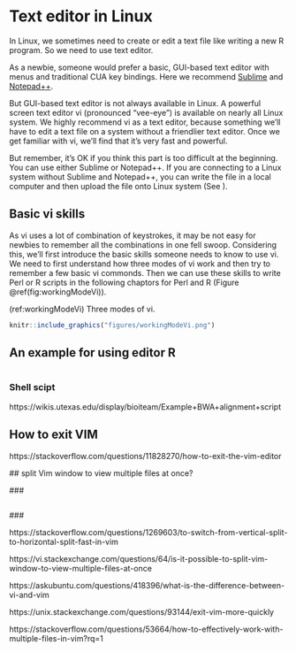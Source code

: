 # Text editor in Linux

In Linux, we sometimes need to create or edit a text file like writing a new R program. So we need to use text editor. 

As a newbie, someone would prefer a basic, GUI-based text editor with menus and traditional CUA key bindings. Here we recommend [Sublime](https://www.sublimetext.com/) and [Notepad++](https://notepad-plus-plus.org/). 

But GUI-based text editor is not always available in Linux. A powerful screen text editor vi (pronounced “vee-eye”) is available on nearly all Linux system. We highly recommend vi as a text editor, because something we’ll have to edit a text file on a system without a friendlier text editor. Once we get familiar with vi, we’ll find that it’s very fast and powerful. 

But remember, it’s OK if you think this part is too difficult at the beginning. You can use either Sublime or Notepad++. If you are connecting to a Linux system without Sublime and Notepad++, you can write the file in a local computer and then upload the file onto Linux system (See ). 

## Basic vi skills

As vi uses a lot of combination of keystrokes, it may be not easy for newbies to remember all the combinations in one fell swoop. Considering this, we’ll first introduce the basic skills someone needs to know to use vi. We need to first understand how three modes of vi work and then try to remember a few basic vi commonds. Then we can use these skills to write Perl or R scripts in the following chaptors for Perl and R (Figure \@ref(fig:workingModeVi)). 

(ref:workingModeVi) Three modes of vi.

```r
knitr::include_graphics("figures/workingModeVi.png")
```

## An example for using editor R



```r
```

### Shell scipt

https://wikis.utexas.edu/display/bioiteam/Example+BWA+alignment+script



## How to exit VIM
  
https://stackoverflow.com/questions/11828270/how-to-exit-the-vim-editor



 ## split Vim window to view multiple files at once?
 
 ### 
 
 ```
 
 ```
 
 ### 

https://stackoverflow.com/questions/1269603/to-switch-from-vertical-split-to-horizontal-split-fast-in-vim

https://vi.stackexchange.com/questions/64/is-it-possible-to-split-vim-window-to-view-multiple-files-at-once

https://askubuntu.com/questions/418396/what-is-the-difference-between-vi-and-vim

https://unix.stackexchange.com/questions/93144/exit-vim-more-quickly


https://stackoverflow.com/questions/53664/how-to-effectively-work-with-multiple-files-in-vim?rq=1





